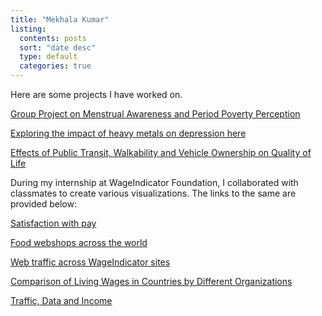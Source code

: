 ```yaml
---
title: "Mekhala Kumar"
listing:
  contents: posts
  sort: "date desc"
  type: default
  categories: true
---
```


Here are some projects I have worked on.

[Group Project on Menstrual Awareness and Period Poverty Perception](posts/PeriodPovertyGroup.pdf)

<a href="./posts/ky_ml_poster.pdf" target="_blank">Exploring the impact of heavy metals on depression here</a>

[Effects of Public Transit, Walkability and Vehicle Ownership on Quality of Life](posts/MekhalaKumar_790Q_FinalPaper.pdf)

During my internship at WageIndicator Foundation, I collaborated with classmates to create various visualizations. The links to the same are provided below:

[Satisfaction with pay](https://wageindicator.org/salary/Salarycheckers/when-satisfied-with-pay)

[Food webshops across the world](https://wageindicator.org/salary/living-wage/database-access/food-web-shops-around-the-world)

[Web traffic across WageIndicator sites](https://wageindicator.org/about/news/overview-wageindicator-newsletters/web-traffic-national-wageindicator-websites-2012-2019)

[Comparison of Living Wages in Countries by Different Organizations](https://wageindicator.org/salary/living-wage/living-wage-comparison-wageindicator-versus-global-living-wage-coalition-and-asian-floor-wage-a-study)

[Traffic, Data and Income](https://lookerstudio.google.com/u/1/reporting/d15e9cec-c6f5-4860-ad60-090249305c57/page/4U6PB)
